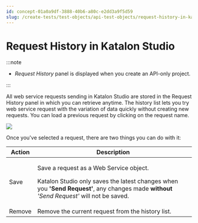 ```yaml
---
id: concept-01a0a9df-3888-40b6-a80c-e2dd3a9f5d59
slug: /create-tests/test-objects/api-test-objects/request-history-in-katalon-studio
---
```


# Request History in Katalon Studio


:::note

-   *Request History* panel is displayed when you create an API-only project.

:::

All web service requests sending in Katalon Studio are stored in the Request History panel in which you can retrieve anytime. The history list lets you try web service request with the variation of data quickly without creating new requests. You can load a previous request by clicking on the request name.

<img src="https://github.com/katalon-studio/docs-images/raw/master/katalon-studio/docs/request-history/request_history.png" />

Once you've selected a request, there are two things you can do with it:

<table><tr><th>Action</th><th>Description</th></tr><tbody><tr><td>Save</td><td><p>Save a request as a Web Service object.</p> <p>Katalon Studio only saves the latest changes when you <strong>'Send Request'</strong>, any changes made <strong>without</strong> <em>'Send Request'</em> will not be saved.</p></td></tr><tr><td>Remove</td><td>Remove the current request from the history list.</td></tr></tbody></table>